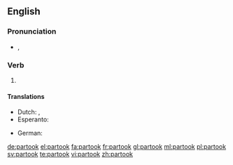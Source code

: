 ==English==

===Pronunciation===
* {{enPR|pär-to͝ok'}}, {{IPA|/pɑɹˈtuk/|lang=en}}

===Verb===
{{head|en|verb form}}

# {{en-simple past of|partake}}

====Translations====
{{trans-top|simple past of partake}}
* Dutch: {{t+|nl|nam deel}}, {{t|nl|namen deel}}
* Esperanto: {{t|eo|partoprenis}}
{{trans-mid}}
* German: {{t|de|nahm teil}}
{{trans-bottom}}

[[de:partook]]
[[el:partook]]
[[fa:partook]]
[[fr:partook]]
[[gl:partook]]
[[ml:partook]]
[[pl:partook]]
[[sv:partook]]
[[te:partook]]
[[vi:partook]]
[[zh:partook]]